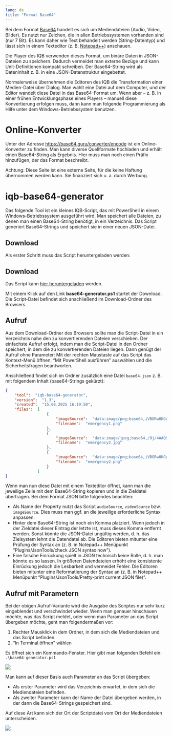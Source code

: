 ```yaml
---
lang: de
title: "Format Base64"
---
```


Bei dem Format [Base64](https://de.wikipedia.org/wiki/Base64) handelt es sich um Mediendateien (Audio, Video, Bilder). Es nutzt nur Zeichen, die in allen Betriebssystemen vorhanden sind (nur 7 Bit). Es kann daher wie Text behandelt werden (String-Datentyp) und lässt sich in einem Texteditor (z. B. [Notepad++](https://notepad-plus-plus.org/)) anschauen.

Die Player des IQB verwenden dieses Format, um binäre Daten in JSON-Dateien zu speichern. Dadurch vermeidet man externe Bezüge und kann Unit-Definitionen kompakt schreiben. Der Base64-String wird als Dateninhalt z. B. in eine JSON-Datenstruktur eingebettet.

Normalerweise übernehmen die Editoren des IQB die Transformation einer Medien-Datei über Dialog. Man wählt eine Datei auf dem Computer, und der Editor wandelt diese Datei in das Base64-Format um. Wenn aber -- z. B. in einer frühen Entwicklungsphase eines Players -- manuell diese Konvertierung erfolgen muss, dann kann man folgende Programmierung als Hilfe unter dem Windows-Betriebssystem benutzen.

# Online-Konverter

Unter der Adresse [https://base64.guru/converter/encode](https://base64.guru/converter/encode) ist ein Online-Konverter zu finden. Man kann diverse Quellformate hochladen und erhält einen Base64-String als Ergebnis. Hier muss man noch einen Präfix hinzufügen, der das Format beschreibt.

Achtung: Diese Seite ist eine externe Seite, für die keine Haftung übernommen werden kann. Sie finanziert sich u. a. durch Werbung.

# iqb-base64-generator

Das folgende Tool ist ein kleines IQB-Script, das mit PowerShell in einem Windows-Betriebssystem ausgeführt wird. Man speichert alle Dateien, zu denen man einen Base64-String benötigt, in ein Verzeichnis. Das Script generiert Base64-Strings und speichert sie in einer neuen JSON-Datei.

## Download

Als erster Schritt muss das Script heruntergeladen werden:

::: {.callout-tip}
## Download

Das Script kann [hier heruntergeladen](https://github.com/iqb-berlin/base64-generator/releases/latest) werden.
:::

Mit einem Klick auf den Link **base64-generator.ps1** startet der Download. Die Script-Datei befindet sich anschließend im Download-Ordner des Browsers.

## Aufruf

Aus dem Download-Ordner des Browsers sollte man die Script-Datei in ein Verzeichnis nahe den zu konvertierenden Dateien verschieben. Der einfachste Aufruf erfolgt, indem man die Script-Datei in den Ordner speichert, in dem die zu konvertierenden Dateien liegen. Dann genügt der Aufruf ohne Parameter: Mit der rechten Maustaste auf das Script das Kontext-Menü öffnen, "Mit PowerShell ausführen" auswählen und die Sicherheitsfragen beantworten.

Anschließend findet sich im Ordner zusätzlich eine Datei `base64.json` z. B. mit folgendem Inhalt (base64-Strings gekürzt):

```json
{
    "tool":  "iqb-base64-generator",
    "version":  "1.3",
    "created":  "15.08.2025 16:19:50",
    "files":  [
                  {
                      "imageSource":  "data:image/png;base64,iVBORw0KGgoAAAANSUhEUgAAAZEAAAB5CAM......",
                      "filename":  "emergency1.png"
                  },
                  {
                      "imageSource":  "data:image/jpeg;base64,/9j/4AAQSkZJRgABAQEAYABgAAD/4QBmRX.....",
                      "filename":  "emergency2.jpg"
                  },
                  {
                      "imageSource":  "data:image/png;base64,iVBORw0KGgoAAAANSUhEUgAAAOoAAA....",
                      "filename":  "emergency2.png"
                  }
              ]
}
```

Wenn man nun diese Datei mit einem Texteditor öffnet, kann man die jeweilige Zeile mit dem Base64-String kopieren und in die Zieldatei übertragen. Bei dem Format JSON bitte folgendes beachten:

* Als Name der Property nutzt das Script `audioSource`, `videoSource` bzw. `imageSource`. Dies muss man ggf. an die jeweilige erforderliche Syntax anpassen.
* Hinter dem Base64-String ist noch ein Komma platziert. Wenn jedoch in der Zieldatei dieser Eintrag der letzte ist, muss dieses Komma entfernt werden. Sonst könnte die JSON-Datei ungültig werden, d. h. das Zielsystem lehnt die Datendatei ab. Die Editoren bieten mitunter eine Prüfung der Syntax an (z. B. in Notepad++ Menüpunkt "Plugins/JsonTools/check JSON syntax now").
* Eine falsche Einrückung spielt in JSON technisch keine Rolle, d. h. man könnte es so lassen. In größeren Datendateien erhöht eine konsistente Einrückung jedoch die Lesbarkeit und vermeidet Fehler. Die Editoren bieten mitunter eine Reformatierung der Syntax an (z. B. in Notepad++ Menüpunkt "Plugins/JsonTools/Pretty-print current JSON file)".

## Aufruf mit Parametern

Bei der obigen Aufruf-Variante wird die Ausgabe des Scriptes nur sehr kurz eingeblendet und verschwindet wieder. Wenn man genauer hinschauen möchte, was das Script meldet, oder wenn man Parameter an das Script übergeben möchte, geht man folgendermaßen vor:

1. Rechter Mausklick in dem Ordner, in dem sich die Mediendateien und das Script befinden.
2. "In Terminal öffnen" wählen

Es öffnet sich ein Kommando-Fenster. Hier gibt man folgenden Befehl ein: `.\base64-generator.ps1`

![](base64_1.png)

Man kann auf dieser Basis auch Parameter an das Script übergeben:

* Als erster Parameter wird das Verzeichnis erwartet, in dem sich die Mediendateien befinden.
* Als zweiter Parameter kann der Name der Datei übergeben werden, in der dann die Base64-Strings gespeichert sind.

Auf diese Art kann sich der Ort der Scriptdatei vom Ort der Mediendateien unterscheiden.

![](base64_2.png)